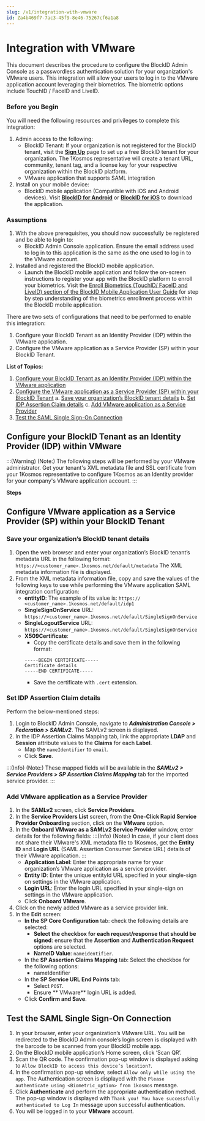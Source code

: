 ```yaml
---
slug: /v1/integration-with-vmware
id: Za4b469f7-7ac3-45f9-8e46-75267cf6a1a8
---
```

# Integration with VMware
This document describes the procedure to configure the BlockID Admin Console as a passwordless authentication solution for your organization's VMware users. This integration will allow your users to log in to  the VMware application account leveraging their biometrics. The biometric options include TouchID / FaceID and LiveID.

### Before you Begin
You will need the following resources and privileges to complete this integration:
1. Admin access to the following:
    * BlockID Tenant: If your organization is not registered for the BlockID tenant, visit the **[Sign Up](https://www.1kosmos.com/blockid-free-trial)** page to set up a free BlockID tenant for your organization. The 1Kosmos representative will create a tenant URL, community, tenant tag, and a license key for your respective organization within the BlockID platform.
    *   VMware application that supports SAML integration
2. Install on your mobile device:
    * BlockID mobile application (Compatible with iOS and Android devices). Visit **[BlockID for Android](https://play.google.com/store/apps/details?id=com.onekosmos.kernel.blockid)** or **[BlockID for iOS](https://apps.apple.com/us/app/blockid/id1539421428)** to download the application.

### Assumptions

1.	With the above prerequisites, you should now successfully be registered and be able to login to:
    * BlockID Admin Console application. Ensure the email address used to log in to this application is the same as the one used to log in to the VMware account.
2.	Installed and registered the BlockID mobile application.
    * Launch the BlockID mobile application and follow the on-screen instructions to register your app with the BlockID platform to enroll your biometrics. Visit the [Enroll Biometrics (TouchID/ FaceID and LiveID) section of the BlockID Mobile Application User Guide]( https://docs.1kosmos.com/docs/blockid-mobile-application-user-guide#EnrollBio) for step by step understanding of the biometrics enrollment process within the BlockID mobile application.

There are two sets of configurations that need to be performed to enable this integration:

1. Configure your BlockID Tenant as an Identity Provider (IDP) within the VMware application.
2. Configure the VMware application as a Service Provider (SP) within your BlockID Tenant.

**List of Topics:**

1. [Configure your BlockID Tenant as an Identity Provider (IDP) within the VMware application](#VMwareIDP)
2. [Configure the VMware application as a Service Provider (SP) within your BlockID Tenant](#BlockIDIDP)
   a. [Save your organization’s BlockID tenant details](#SaveSAML)
   b. [Set IDP Assertion Claim details](#SetIDPSAML) 
   c. [Add VMware application as a Service Provider](#SaveSPSAML)
3. [Test the SAML Single Sign-On Connection](#TestSAML)

## <a name = "VMwareIDP"></a>Configure your BlockID Tenant as an Identity Provider (IDP) within VMware

:::(Warning) (Note:)
The following steps will be performed by your VMware administrator. Get your tenant's XML metadata file and SSL certificate from your 1Kosmos representative to configure 1Kosmos as an Identity provider for your company's VMware application account.
:::

**Steps**

## <a name = "BlockIDIDP"></a>Configure VMware application as a Service Provider (SP) within your BlockID Tenant

### <a name = "SaveSAML"></a>Save your organization’s BlockID tenant details

1.	Open the web browser and enter your organization’s BlockID tenant’s metadata URL in the following format:
`https://<customer_name>.1kosmos.net/default/metadata` 
The XML metadata information file is displayed.
2.	From the XML metadata information file, copy and save the values of the following keys to use while performing the VMware application SAML integration configuration:
    * **entityID**: The example of its value is: `https:// <customer_name>.1kosmos.net/default/idp1`
    * **SingleSignOnService** URL: `https://<customer_name>.1kosmos.net/default/SingleSignOnService`
    * **SingleLogoutService** URL: `https://<customer_name>.1kosmos.net/default/SingleSignOnService`
    * **X509Certificate**:  
        * Copy the certificate details and save them in the following format: 
        ```
        -----BEGIN CERTIFICATE-----
        Certificate details
        -----END CERTIFICATE-----
        ``` 
        * Save the certificate with `.cert` extension.

### <a name = "SetIDPSAML"></a>Set IDP Assertion Claim details

Perform the below-mentioned steps:
1.	Login to BlockID Admin Console, navigate to ***Administration Console > Federation > SAMLv2***.
The SAMLv2 screen is displayed.
3.	In the IDP Assertion Claims Mapping tab, link the appropriate **LDAP** and **Session** attribute values to the **Claims** for each **Label**.
    * Map the `nameIdentifier` to `email`.
    * Click **Save**.

:::(Info) (Note:)
These mapped fields will be available in the ***SAMLv2 > Service Providers > SP Assertion Claims Mapping*** tab for the imported service provider. 
:::

### <a name = "SaveSPSAML"></a>Add VMware application as a Service Provider

1.	In the **SAMLv2** screen, click **Service Providers**.
2.	In the **Service Providers List** screen, from the **One-Click Rapid Service Provider Onboarding** section, click on the **VMware** option.
3.	In the **Onboard VMware as a SAMLv2 Service Provider** window, enter details for the following fields:
    :::(Info) (Note:)
    In case, if your client does not share their VMware's XML metadata file to 1Kosmos, get the **Entity ID** and **Login URL** (SAML Assertion Consumer Service URL) details of their VMware application. 
    :::
    * **Application Label**: Enter the appropriate name for your organization’s VMware application as a service provider.
     * **Entity ID**: Enter the unique entityId URL specified in your single-sign on settings in the VMware application.
    * **Login URL**: Enter the login URL specified in your single-sign on settings in the VMware application. 
    * Click **Onboard VMware**.
4.	Click on the newly added VMware as a service provider link.
5.	In the **Edit** screen:
    * **In the SP Core Configuration** tab: check the following details are selected:
        * **Select the checkbox for each request/response that should be signed**: ensure that the **Assertion** and **Authentication Request** options are selected.
        * **NameID Value**: `nameidentifier`.
    * In the **SP Assertion Claims Mapping** tab: Select the checkbox for the following options:
        * nameIdentifier
    * In the **SP Service URL End Points** tab:
        * Select `POST`.
        * Ensure ** VMware** login URL is added.
    * Click **Confirm and Save**.

## <a name = "TestSAML"></a>Test the SAML Single Sign-On Connection

1.	In your browser, enter your organization’s VMware URL. You will be redirected to the BlockID Admin console’s login screen is displayed with the barcode to be scanned from your BlockID mobile app.
2. On the BlockID mobile application’s Home screen, click ‘Scan QR’.
3. Scan the QR code. The confirmation pop-up window is displayed asking to `Allow BlockID to access this device’s location?`.
4. In the confirmation pop-up window, select `Allow only while using the app`. The Authentication screen is displayed with the `Please authenticate using <Biometric_option> from 1kosmos` message.
5. Click **Authenticate** and perform the appropriate authentication method. The pop-up window is displayed with `Thank you! You have successfully authenticated to Log In` message upon successful authentication.
6. You will be logged in to your **VMware** account.
